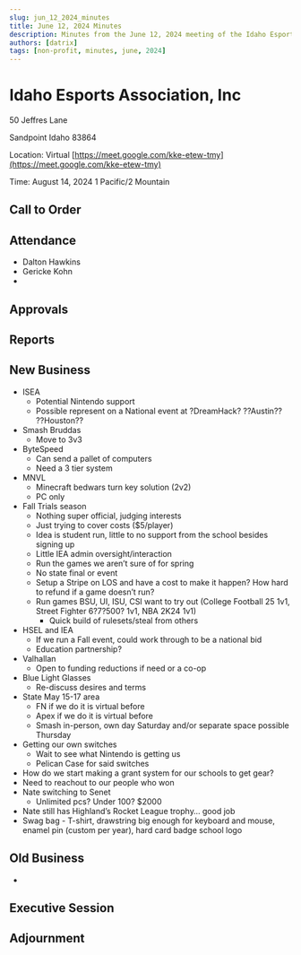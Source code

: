 ```yaml
---
slug: jun_12_2024_minutes
title: June 12, 2024 Minutes
description: Minutes from the June 12, 2024 meeting of the Idaho Esports Association, Inc.
authors: [datrix]
tags: [non-profit, minutes, june, 2024]
---
```


# Idaho Esports Association, Inc

50 Jeffres Lane

Sandpoint Idaho 83864

Location: Virtual [https://meet.google.com/kke-etew-tmy](https://meet.google.com/kke-etew-tmy)

Time: August 14, 2024 1 Pacific/2 Mountain

## Call to Order

## Attendance

* Dalton Hawkins
* Gericke Kohn
*

## Approvals

## Reports

## New Business

* ISEA
  * Potential Nintendo support
  * Possible represent on a National event at ?DreamHack? ??Austin?? ??Houston??
* Smash Bruddas
  * Move to 3v3
* ByteSpeed
  * Can send a pallet of computers
  * Need a 3 tier system
* MNVL
  * Minecraft bedwars turn key solution (2v2)
  * PC only
* Fall Trials season
  * Nothing super official, judging interests
  * Just trying to cover costs ($5/player)
  * Idea is student run, little to no support from the school besides signing up
  * Little IEA admin oversight/interaction
  * Run the games we aren’t sure of for spring
  * No state final or event
  * Setup a Stripe on LOS and have a cost to make it happen? How hard to refund if a game doesn’t run?
  * Run games BSU, UI, ISU, CSI want to try out (College Football 25 1v1, Street Fighter 6?7?500? 1v1, NBA 2K24 1v1)
    * Quick build of rulesets/steal from others
* HSEL and IEA
  * If we run a Fall event, could work through to be a national bid
  * Education partnership?
* Valhallan
  * Open to funding reductions if need or a co-op
* Blue Light Glasses
  * Re-discuss desires and terms
* State May 15-17 area
  * FN if we do it is virtual before
  * Apex if we do it is virtual before
  * Smash in-person, own day Saturday and/or separate space possible Thursday
* Getting our own switches
  * Wait to see what Nintendo is getting us
  * Pelican Case for said switches
* How do we start making a grant system for our schools to get gear?
* Need to reachout to our people who won
* Nate switching to Senet
  * Unlimited pcs? Under 100? $2000
* Nate still has Highland’s Rocket League trophy… good job
* Swag bag - T-shirt, drawstring big enough for keyboard and mouse, enamel pin (custom per year), hard card badge school logo

## Old Business

*

## Executive Session

## Adjournment
